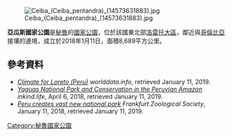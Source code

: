{{Expand language|1=en|time=2021-03-07T06:53:49+00:00}}
[[Image:Ceiba_(Ceiba_pentandra)_(14573631883).jpg|thumb]]

'''亞瓜斯國家公園'''是[[秘魯|秘魯]]的[[國家公園|國家公園]]，位於該國東北部[[洛雷托大區|洛雷托大區]]，鄰近與[[哥倫比亞|哥倫比亞]]接壤的邊境，成立於2018年1月11日，面積8,689平方公里。

==參考資料==
* [https://www.worlddata.info/america/peru/climate-loreto.php ''Climate for Loreto (Peru)''] {{Wayback|url=https://www.worlddata.info/america/peru/climate-loreto.php |date=20210125191117 }} ''worlddata.info'', retrieved January 11, 2019.
* [https://inkind.life/blog-1/2018/4/6/yaguas-national-park-and-conservation-in-the-peruvian-amazon ''Yaguas National Park and Conservation in the Peruvian Amazon''] {{Wayback|url=https://inkind.life/blog-1/2018/4/6/yaguas-national-park-and-conservation-in-the-peruvian-amazon |date=20190414162934 }} ''inkind.life'', April 6, 2018, retrieved January 11, 2019.
*[https://fzs.org/en/news/press-releases/peru-creates-vast-new-national-park/ ''Peru creates vast new national park''] {{Wayback|url=https://fzs.org/en/news/press-releases/peru-creates-vast-new-national-park/ |date=20190110191134 }} ''Frankfurt Zoological Society'', January 11, 2018, retrieved January 11, 2019.

{{Peru-geo-stub}}
[[Category:秘魯國家公園|Category:秘魯國家公園]]